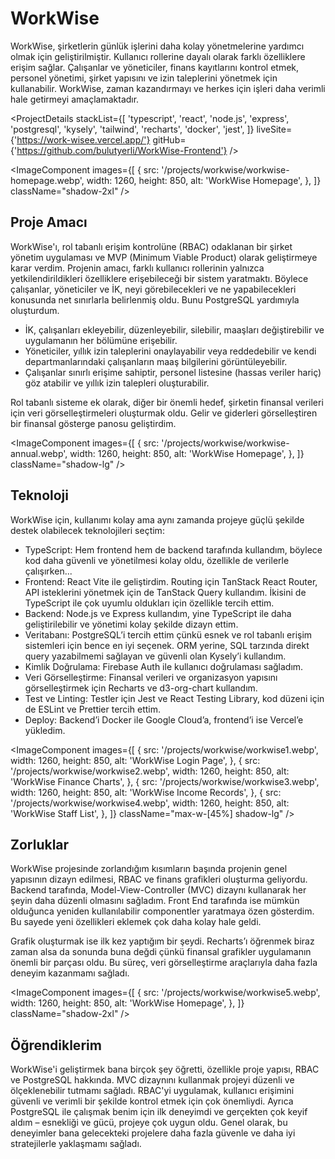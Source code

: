 # WorkWise

WorkWise, şirketlerin günlük işlerini daha kolay yönetmelerine yardımcı olmak için geliştirilmiştir. Kullanıcı rollerine dayalı olarak farklı özelliklere erişim sağlar. Çalışanlar ve yöneticiler, finans kayıtlarını kontrol etmek, personel yönetimi, şirket yapısını ve izin taleplerini yönetmek için kullanabilir. WorkWise, zaman kazandırmayı ve herkes için işleri daha verimli hale getirmeyi amaçlamaktadır.

<ProjectDetails
  stackList={[
    'typescript',
    'react',
    'node.js',
    'express',
    'postgresql',
    'kysely',
    'tailwind',
    'recharts',
    'docker',
    'jest',
  ]}
  liveSite={'https://work-wisee.vercel.app/'}
  gitHub={'https://github.com/bulutyerli/WorkWise-Frontend'}
/>

<ImageComponent
  images={[
    {
      src: '/projects/workwise/workwise-homepage.webp',
      width: 1260,
      height: 850,
      alt: 'WorkWise Homepage',
    },
  ]}
  className="shadow-2xl"
/>

## Proje Amacı

WorkWise'ı, rol tabanlı erişim kontrolüne (RBAC) odaklanan bir şirket yönetim uygulaması ve MVP (Minimum Viable Product) olarak geliştirmeye karar verdim. Projenin amacı, farklı kullanıcı rollerinin yalnızca yetkilendirildikleri özelliklere erişebileceği bir sistem yaratmaktı. Böylece çalışanlar, yöneticiler ve İK, neyi görebilecekleri ve ne yapabilecekleri konusunda net sınırlarla belirlenmiş oldu. Bunu PostgreSQL yardımıyla oluşturdum.

- İK, çalışanları ekleyebilir, düzenleyebilir, silebilir, maaşları değiştirebilir ve uygulamanın her bölümüne erişebilir.
- Yöneticiler, yıllık izin taleplerini onaylayabilir veya reddedebilir ve kendi departmanlarındaki çalışanların maaş bilgilerini görüntüleyebilir.
- Çalışanlar sınırlı erişime sahiptir, personel listesine (hassas veriler hariç) göz atabilir ve yıllık izin talepleri oluşturabilir.

Rol tabanlı sisteme ek olarak, diğer bir önemli hedef, şirketin finansal verileri için veri görselleştirmeleri oluşturmak oldu. Gelir ve giderleri görselleştiren bir finansal gösterge panosu geliştirdim.

<div className="flex lg:gap-14 items-center flex-wrap lg:flex-nowrap">

<ImageComponent
  images={[
    {
      src: '/projects/workwise/workwise-annual.webp',
      width: 1260,
      height: 850,
      alt: 'WorkWise Homepage',
    },
  ]}
  className="shadow-lg"
/>

<div className="min-w-1/2">

## Teknoloji

WorkWise için, kullanımı kolay ama aynı zamanda projeye güçlü şekilde destek olabilecek teknolojileri seçtim:

- TypeScript: Hem frontend hem de backend tarafında kullandım, böylece kod daha güvenli ve yönetilmesi kolay oldu, özellikle de verilerle çalışırken...
- Frontend: React Vite ile geliştirdim. Routing için TanStack React Router, API isteklerini yönetmek için de TanStack Query kullandım. İkisini de TypeScript ile çok uyumlu oldukları için özellikle tercih ettim.
- Backend: Node.js ve Express kullandım, yine TypeScript ile daha geliştirilebilir ve yönetimi kolay şekilde dizayn ettim.
- Veritabanı: PostgreSQL’i tercih ettim çünkü esnek ve rol tabanlı erişim sistemleri için bence en iyi seçenek. ORM yerine, SQL tarzında direkt query yazabilmemi sağlayan ve güvenli olan Kysely’i kullandım.
- Kimlik Doğrulama: Firebase Auth ile kullanıcı doğrulaması sağladım.
- Veri Görselleştirme: Finansal verileri ve organizasyon yapısını görselleştirmek için Recharts ve d3-org-chart kullandım.
- Test ve Linting: Testler için Jest ve React Testing Library, kod düzeni için de ESLint ve Prettier tercih ettim.
- Deploy: Backend’i Docker ile Google Cloud’a, frontend’i ise Vercel’e yükledim.

</div>
</div>

<ImageComponent
  images={[
    {
      src: '/projects/workwise/workwise1.webp',
      width: 1260,
      height: 850,
      alt: 'WorkWise Login Page',
    },
    {
      src: '/projects/workwise/workwise2.webp',
      width: 1260,
      height: 850,
      alt: 'WorkWise Finance Charts',
    },
    {
      src: '/projects/workwise/workwise3.webp',
      width: 1260,
      height: 850,
      alt: 'WorkWise Income Records',
    },
    {
      src: '/projects/workwise/workwise4.webp',
      width: 1260,
      height: 850,
      alt: 'WorkWise Staff List',
    },
  ]}
  className="max-w-[45%] shadow-lg"
/>

<div className="justify-self-center text-center">

## Zorluklar

WorkWise projesinde zorlandığım kısımların başında projenin genel yapısının dizayn edilmesi, RBAC ve finans grafikleri oluşturma geliyordu. Backend tarafında, Model-View-Controller (MVC) dizaynı kullanarak her şeyin daha düzenli olmasını sağladım. Front End tarafında ise mümkün olduğunca yeniden kullanılabilir componentler yaratmaya özen gösterdim. Bu sayede yeni özellikleri eklemek çok daha kolay hale geldi.

Grafik oluşturmak ise ilk kez yaptığım bir şeydi. Recharts’ı öğrenmek biraz zaman alsa da sonunda buna değdi çünkü finansal grafikler uygulamanın önemli bir parçası oldu. Bu süreç, veri görselleştirme araçlarıyla daha fazla deneyim kazanmamı sağladı.

</div>

<ImageComponent
  images={[
    {
      src: '/projects/workwise/workwise5.webp',
      width: 1260,
      height: 850,
      alt: 'WorkWise Homepage',
    },
  ]}
  className="shadow-2xl"
/>

## Öğrendiklerim

WorkWise'i geliştirmek bana birçok şey öğretti, özellikle proje yapısı, RBAC ve PostgreSQL hakkında. MVC dizaynını kullanmak projeyi düzenli ve ölçeklenebilir tutmamı sağladı. RBAC'yi uygulamak, kullanıcı erişimini güvenli ve verimli bir şekilde kontrol etmek için çok önemliydi. Ayrıca PostgreSQL ile çalışmak benim için ilk deneyimdi ve gerçekten çok keyif aldım – esnekliği ve gücü, projeye çok uygun oldu. Genel olarak, bu deneyimler bana gelecekteki projelere daha fazla güvenle ve daha iyi stratejilerle yaklaşmamı sağladı.
